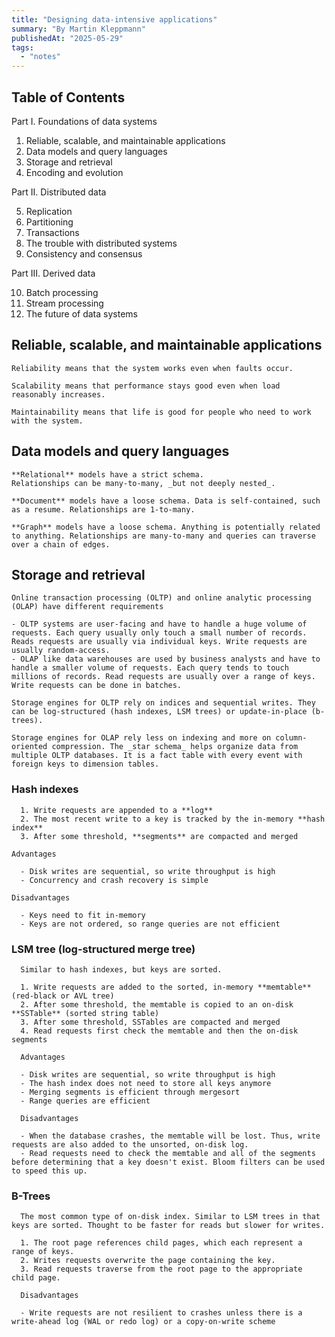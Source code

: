 ```yaml
---
title: "Designing data-intensive applications"
summary: "By Martin Kleppmann"
publishedAt: "2025-05-29"
tags:
  - "notes"
---
```


## Table of Contents

Part I. Foundations of data systems

1. Reliable, scalable, and maintainable applications
2. Data models and query languages
3. Storage and retrieval
4. Encoding and evolution

Part II. Distributed data

5. Replication
6. Partitioning
7. Transactions
8. The trouble with distributed systems
9. Consistency and consensus

Part III. Derived data

10. Batch processing
11. Stream processing
12. The future of data systems

## Reliable, scalable, and maintainable applications

    Reliability means that the system works even when faults occur.

    Scalability means that performance stays good even when load reasonably increases.

    Maintainability means that life is good for people who need to work with the system.

## Data models and query languages

    **Relational** models have a strict schema.
    Relationships can be many-to-many, _but not deeply nested_.

    **Document** models have a loose schema. Data is self-contained, such as a resume. Relationships are 1-to-many.

    **Graph** models have a loose schema. Anything is potentially related to anything. Relationships are many-to-many and queries can traverse over a chain of edges.

## Storage and retrieval

    Online transaction processing (OLTP) and online analytic processing (OLAP) have different requirements

    - OLTP systems are user-facing and have to handle a huge volume of requests. Each query usually only touch a small number of records. Reads requests are usually via individual keys. Write requests are usually random-access.
    - OLAP like data warehouses are used by business analysts and have to handle a smaller volume of requests. Each query tends to touch millions of records. Read requests are usually over a range of keys. Write requests can be done in batches.

    Storage engines for OLTP rely on indices and sequential writes. They can be log-structured (hash indexes, LSM trees) or update-in-place (b-trees).

    Storage engines for OLAP rely less on indexing and more on column-oriented compression. The _star schema_ helps organize data from multiple OLTP databases. It is a fact table with every event with foreign keys to dimension tables.

### Hash indexes

      1. Write requests are appended to a **log**
      2. The most recent write to a key is tracked by the in-memory **hash index**
      3. After some threshold, **segments** are compacted and merged

    Advantages

      - Disk writes are sequential, so write throughput is high
      - Concurrency and crash recovery is simple

    Disadvantages

      - Keys need to fit in-memory
      - Keys are not ordered, so range queries are not efficient

### LSM tree (log-structured merge tree)

      Similar to hash indexes, but keys are sorted.

      1. Write requests are added to the sorted, in-memory **memtable** (red-black or AVL tree)
      2. After some threshold, the memtable is copied to an on-disk **SSTable** (sorted string table)
      3. After some threshold, SSTables are compacted and merged
      4. Read requests first check the memtable and then the on-disk segments

      Advantages

      - Disk writes are sequential, so write throughput is high
      - The hash index does not need to store all keys anymore
      - Merging segments is efficient through mergesort
      - Range queries are efficient

      Disadvantages

      - When the database crashes, the memtable will be lost. Thus, write requests are also added to the unsorted, on-disk log.
      - Read requests need to check the memtable and all of the segments before determining that a key doesn't exist. Bloom filters can be used to speed this up.

### B-Trees

      The most common type of on-disk index. Similar to LSM trees in that keys are sorted. Thought to be faster for reads but slower for writes.

      1. The root page references child pages, which each represent a range of keys.
      2. Writes requests overwrite the page containing the key.
      3. Read requests traverse from the root page to the appropriate child page.

      Disadvantages

      - Write requests are not resilient to crashes unless there is a write-ahead log (WAL or redo log) or a copy-on-write scheme
